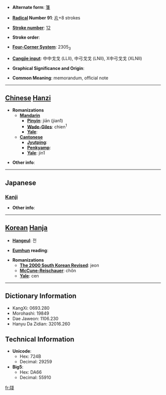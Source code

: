 * '''Alternate form''': [[箋]]

* '''[[Wiktionary:Chinese radical index| Radical]] Number 91''': [[Wiktionary:Chinese radical index 片|片]]+8 strokes

* '''[[Wiktionary:Chinese total strokes index|Stroke number]]''': [[Wiktionary:Chinese total strokes index 12|12]]

* '''Stroke order''': 

* '''[[Wiktionary:Chinese four corner index|Four-Corner System]]''': 2305<sub>3</sub>

* '''[[Wiktionary:Chinese Cangjie index|Cangjie input]]''': 中中戈戈 (LLII), 中弓戈戈 (LNII), X中弓戈戈 (XLNII)

* '''Graphical Significance and Origin''': 

* '''Common Meaning''': memorandum, official note

----

== [[Chinese]] [[Hanzi]] ==

* '''Romanizations'''
** '''[[Mandarin]]'''
*** '''[[Pinyin]]''': jiān (jian1)
*** '''[[Wade-Giles]]''': chien<sup>1</sup>
*** '''[[Yale]]''': 
** '''[[Cantonese]]'''
*** '''[[Jyutping]]''':
*** '''[[Penkyamp]]''': 
*** '''[[Yale]]''': jin1

* '''Other info''': 

----

==Japanese==
===[[Kanji]]===
{{kanji|on readings=[[せん]] (sen)
|kun readings=[[ふだ]] (fuda)
}}

* '''Other info''':  

----

== [[Korean]] [[Hanja]] ==

* '''[[Hangeul]]''': 전

* '''[[Eumhun]] reading''': 

* '''Romanizations'''
** '''[[The 2000 South Korean Revised Romanization|The 2000 South Korean Revised]]''': jeon
** '''[[McCune-Reischauer]]''': chŏn
** '''[[Yale]]''': cen

----

== Dictionary Information ==

* KangXi: 0693.280
* Morohashi: 19849
* Dae Jaweon: 1106.230
* Hanyu Da Zidian: 32016.260

== Technical Information ==

* '''Unicode''':
** Hex: 724B
** Decimal: 29259
* '''Big5''':
** Hex: DA66
** Decimal: 55910

[[fr:牋]]